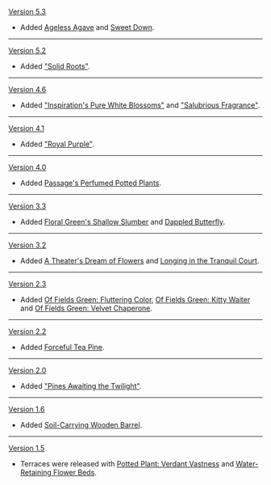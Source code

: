 {{Change History/Header}}
[[Version 5.3]]
* Added [[Ageless Agave]] and [[Sweet Down]].
----
[[Version 5.2]]
* Added [["Solid Roots"]].
----
[[Version 4.6]]
* Added [["Inspiration's Pure White Blossoms"]] and [["Salubrious Fragrance"]].
----
[[Version 4.1]]
* Added [["Royal Purple"]].
----
[[Version 4.0]]
* Added [[Passage's Perfumed Potted Plants]].
----
[[Version 3.3]]
* Added [[Floral Green's Shallow Slumber]] and [[Dappled Butterfly]].
----
[[Version 3.2]]
* Added [[A Theater's Dream of Flowers]] and [[Longing in the Tranquil Court]].
----
[[Version 2.3]]
* Added [[Of Fields Green: Fluttering Color]], [[Of Fields Green: Kitty Waiter]] and [[Of Fields Green: Velvet Chaperone]].
----
[[Version 2.2]]
* Added [[Forceful Tea Pine]].
----
[[Version 2.0]]
* Added [["Pines Awaiting the Twilight"]].
----
[[Version 1.6]]
* Added [[Soil-Carrying Wooden Barrel]].
----
[[Version 1.5]]
* Terraces were released with [[Potted Plant: Verdant Vastness]] and [[Water-Retaining Flower Beds]].